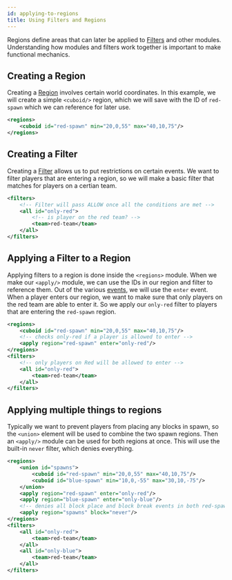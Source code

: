 ```yaml
---
id: applying-to-regions
title: Using Filters and Regions
---
```


Regions define areas that can later be applied to [Filters](/docs/modules/mechanics/filters)
and other modules.
Understanding how modules and filters work together is important to make functional mechanics.

## Creating a Region

Creating a [Region](docs/modules/mechanics/filters) involves certain world coordinates.
In this example, we will create a simple `<cuboid/>` region, which we will save with the ID of `red-spawn`
which we can reference for later use.

```xml
<regions>
    <cuboid id="red-spawn" min="20,0,55" max="40,10,75"/>
</regions>
```

## Creating a Filter

Creating a [Filter](/docs/modules/mechanics/filters) allows us to put restrictions on certain events.
We want to filter players that are entering a region, so we will make a basic filter that matches for
players on a certian team.

```xml
<filters>
    <!-- Filter will pass ALLOW once all the conditions are met -->
    <all id="only-red">
        <!-- is player on the red team? -->
        <team>red-team</team>
    </all>
</filters>
```

## Applying a Filter to a Region

Applying filters to a region is done inside the `<regions>` module.
When we make our `<apply/>` module, we can use the IDs in our region and filter to reference them.
Out of the various [events](/docs/modules/mechanics/regions#apply-element-attributes),
we will use the `enter` event.
When a player enters our region, we want to make sure that only players on the red team are able to enter it.
So we apply our `only-red` filter to players that are entering the `red-spawn` region.

```xml
<regions>
    <cuboid id="red-spawn" min="20,0,55" max="40,10,75"/>
    <!-- checks only-red if a player is allowed to enter -->
    <apply region="red-spawn" enter="only-red"/>
</regions>
<filters>
    <!-- only players on Red will be allowed to enter -->
    <all id="only-red">
        <team>red-team</team>
    </all>
</filters>
```

## Applying multiple things to regions

Typically we want to prevent players from placing any blocks in spawn,
so the `<union>` element will be used to combine the two spawn regions.
Then an `<apply/>` module can be used for both regions at once.
This will use the built-in `never` filter, which denies everything.

```xml
<regions>
    <union id="spawns">
        <cuboid id="red-spawn" min="20,0,55" max="40,10,75"/>
        <cuboid id="blue-spawn" min="10,0,-55" max="30,10,-75"/>
    </union>
    <apply region="red-spawn" enter="only-red"/>
    <apply region="blue-spawn" enter="only-blue"/>
    <!-- denies all block place and block break events in both red-spawn and blue-spawn -->
    <apply region="spawns" block="never"/>
</regions>
<filters>
    <all id="only-red">
        <team>red-team</team>
    </all>
    <all id="only-blue">
        <team>red-team</team>
    </all>
</filters>
```
